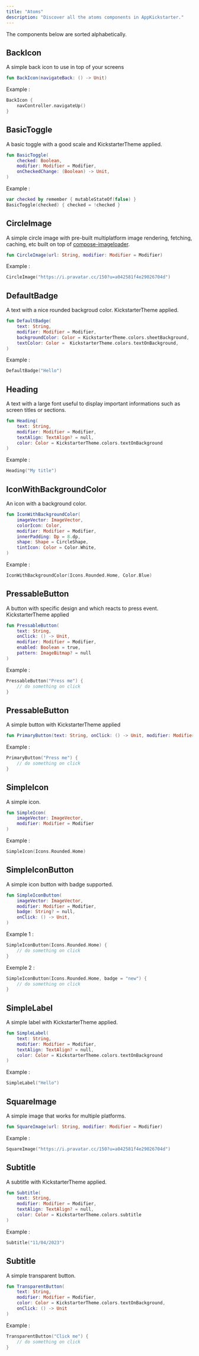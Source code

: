 ```yaml
--- 
title: "Atoms"
description: "Discover all the atoms components in AppKickstarter."  
--- 
```


The components below are sorted alphabetically.

## BackIcon

A simple back icon to use in top of your screens 

```kotlin
fun BackIcon(navigateBack: () -> Unit)
```

Example : 
```kotlin
BackIcon {
    navController.navigateUp()
}
```

## BasicToggle

A basic toggle with a good scale and KickstarterTheme applied.

```kotlin
fun BasicToggle(
    checked: Boolean,
    modifier: Modifier = Modifier,
    onCheckedChange: (Boolean) -> Unit,
)
```

Example : 
```kotlin
var checked by remember { mutableStateOf(false) }
BasicToggle(checked) { checked = !checked }
```

## CircleImage

A simple circle image with pre-built multiplatform image rendering, fetching, caching, etc built on top of [compose-imageloader](https://github.com/qdsfdhvh/compose-imageloader).

```kotlin
fun CircleImage(url: String, modifier: Modifier = Modifier)
```

Example : 
```kotlin
CircleImage("https://i.pravatar.cc/150?u=a042581f4e29026704d")
```


## DefaultBadge

A text with a nice rounded backgroud color. KickstarterTheme applied.

```kotlin
fun DefaultBadge(
    text: String,
    modifier: Modifier = Modifier,
    backgroundColor: Color = KickstarterTheme.colors.sheetBackground,
    textColor: Color =  KickstarterTheme.colors.textOnBackground,
)
```

Example : 
```kotlin
DefaultBadge("Hello")
```


## Heading

A text with a large font useful to display important informations such as screen titles or sections.

```kotlin
fun Heading(
    text: String,
    modifier: Modifier = Modifier,
    textAlign: TextAlign? = null,
    color: Color = KickstarterTheme.colors.textOnBackground
)
```

Example : 
```kotlin
Heading("My title")
```


## IconWithBackgroundColor

An icon with a background color.

```kotlin
fun IconWithBackgroundColor(
    imageVector: ImageVector,
    colorIcon: Color,
    modifier: Modifier = Modifier,
    innerPadding: Dp = 8.dp,
    shape: Shape = CircleShape,
    tintIcon: Color = Color.White,
)
```

Example : 
```kotlin
IconWithBackgroundColor(Icons.Rounded.Home, Color.Blue)
```


## PressableButton

A button with specific design and which reacts to press event. KickstarterTheme applied

```kotlin
fun PressableButton(
    text: String,
    onClick: () -> Unit,
    modifier: Modifier = Modifier,
    enabled: Boolean = true,
    pattern: ImageBitmap? = null
)
```

Example : 
```kotlin
PressableButton("Press me") { 
    // do something on click
}
```




## PressableButton

A simple button with KickstarterTheme applied

```kotlin
fun PrimaryButton(text: String, onClick: () -> Unit, modifier: Modifier = Modifier)
```

Example : 
```kotlin
PrimaryButton("Press me") { 
    // do something on click
}
```



## SimpleIcon

A simple icon.


```kotlin
fun SimpleIcon(
    imageVector: ImageVector,
    modifier: Modifier = Modifier
)
```

Example : 
```kotlin
SimpleIcon(Icons.Rounded.Home)  
```




## SimpleIconButton

A simple icon button with badge supported.


```kotlin
fun SimpleIconButton(
    imageVector: ImageVector,
    modifier: Modifier = Modifier,
    badge: String? = null,
    onClick: () -> Unit,
)
```

Example 1 : 
```kotlin
SimpleIconButton(Icons.Rounded.Home) {
    // do something on click
}
```

Exemple 2 : 
```kotlin
SimpleIconButton(Icons.Rounded.Home, badge = "new") {
    // do something on click
}
```



## SimpleLabel

A simple label with KickstarterTheme applied.


```kotlin
fun SimpleLabel(
    text: String,
    modifier: Modifier = Modifier,
    textAlign: TextAlign? = null,
    color: Color = KickstarterTheme.colors.textOnBackground
)
```

Example : 
```kotlin
SimpleLabel("Hello")
```


## SquareImage

A simple image that works for multiple platforms.


```kotlin
fun SquareImage(url: String, modifier: Modifier = Modifier)
```

Example : 
```kotlin
SquareImage("https://i.pravatar.cc/150?u=a042581f4e29026704d")
```



## Subtitle

A subtitle with KickstarterTheme applied.

```kotlin
fun Subtitle(
    text: String,
    modifier: Modifier = Modifier,
    textAlign: TextAlign? = null,
    color: Color = KickstarterTheme.colors.subtitle
)
```

Example : 
```kotlin
Subtitle("11/04/2023")
```


## Subtitle

A simple transparent button.

```kotlin
fun TransparentButton(
    text: String,
    modifier: Modifier = Modifier,
    color: Color = KickstarterTheme.colors.textOnBackground,
    onClick: () -> Unit
)
```

Example : 
```kotlin
TransparentButton("Click me") {
    // do something on click 
}
```



